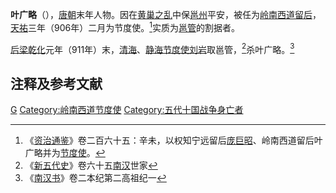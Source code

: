 '''叶广略'''（{{bd|9世纪||911年|catIdx=Y}}），[[唐朝|唐朝]]末年人物。因在[[黄巢之乱|黄巢之乱]]中保[[邕州|邕州]]平安，被任为[[邕管经略使|岭南西道留后]]，[[天祐_(唐朝)|天祐]]三年（906年）二月为节度使。<ref>《[[资治通鉴|资治通鉴]]》卷二百六十五：辛未，以权知宁远留后[[庞巨昭|庞巨昭]]、岭南西道留后叶广略并为[[节度使|节度使]]。</ref>实质为[[邕管|邕管]]的割据者。

[[后梁|后梁]][[乾化|乾化]]元年（911年）末，[[清海军节度使|清海]]、[[静海节度使|静海节度使]][[刘䶮|刘岩]]取邕管，<ref>《[[新五代史|新五代史]]》卷六十五[[南汉|南汉]]世家</ref>杀叶广略。<ref>《[[南汉书|南汉书]]》卷二本纪第二高祖纪一</ref>

== 注释及参考文献 ==
{{reflist}}

{{DEFAULTSORT:Y}}
[[Category:叶姓|G]]
[[Category:岭南西道节度使|Category:岭南西道节度使]]
[[Category:五代十国战争身亡者|Category:五代十国战争身亡者]]